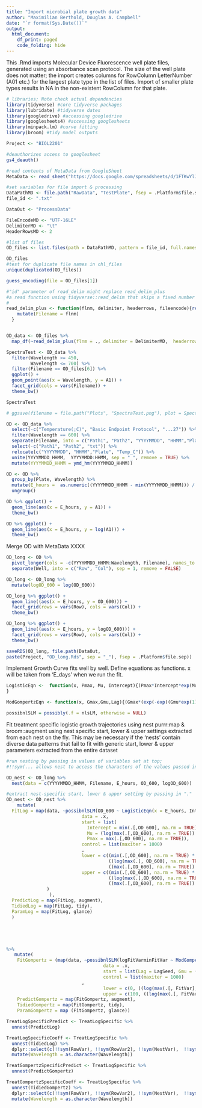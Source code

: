 ```yaml
---
title: "Import microbial plate growth data"
author: "Maximilian Berthold, Douglas A. Campbell"
date: "`r format(Sys.Date())`"
output:
  html_document:
    df_print: paged
    code_folding: hide
---
```


This .Rmd imports Molecular Device Fluorescence well plate files, generated using an absorbance scan protocol.
The size of the well plate does not matter; the import creates columns for RowColumn LetterNumber (A01 etc.) for the largest plate type in the list of files.
Import of smaller plate types results in NA in the non-existent RowColumn for that plate.

```r
# libraries; Note check actual dependencies
library(tidyverse) #core tidyverse packages
library(lubridate) #tidyverse dates
library(googledrive) #accessing googledrive
library(googlesheets4) #accessing googlesheets
library(minpack.lm) #curve fitting
library(broom) #tidy model outputs

```

```r
Project <- "BIOL2201"

#deauthorizes access to googlesheet
gs4_deauth()

#read contents of MetaData from GoogleSheet
MetaData <- read_sheet("https://docs.google.com/spreadsheets/d/1FTKwYlJXd0ze9WwVXCvtwe5qkpN3_HNbeeM3hg7xnrI/edit#gid=0")

#set variables for file import & processing
DataPathMD <- file.path("RawData", "TestPlate", fsep = .Platform$file.sep)
file_id <- ".txt"

DataOut <- "ProcessData"

FileEncodeMD <- "UTF-16LE" 
DelimiterMD <- "\t"
HeaderRowsMD <- 2

#list of files
OD_files <- list.files(path = DataPathMD, pattern = file_id, full.names = TRUE)

OD_files
#test for duplicate file names in chl_files
unique(duplicated(OD_files))

```
```r
guess_encoding(file = OD_files[1])

```

```r
#"id" parameter of read_delim might replace read_delim_plus
#a read function using tidyverse::read_delim that skips a fixed number of header rows, and adds columns to the dataframe containing the filename and the file creation date time.
# 
read_delim_plus <- function(flnm, delimiter, headerrows, fileencode){read_delim(flnm, delim = delimiter,  col_names = TRUE,  skip = headerrows, escape_double = FALSE,  locale = locale(encoding = fileencode), trim_ws = TRUE) %>%
    mutate(Filename = flnm)
  }


OD_data <- OD_files %>%
  map_df(~read_delim_plus(flnm = ., delimiter = DelimiterMD,  headerrows = HeaderRowsMD,  fileencode = FileEncodeMD))

```

```r
SpectraTest <- OD_data %>%
  filter(Wavelength >= 450,
         Wavelength <= 700) %>%
  filter(Filename == OD_files[6]) %>%
  ggplot() +
  geom_point(aes(x = Wavelength, y = A1)) + 
  facet_grid(cols = vars(Filename)) + 
  theme_bw()

SpectraTest

# ggsave(filename = file.path("Plots", "SpectraTest.png"), plot = SpectraTest)
```

```r
OD <- OD_data %>%
  select(-c("Temperature(¡C)", "Basic Endpoint Protocol", "...27")) %>%
  filter(Wavelength == 600) %>%
  separate(Filename, into = c("Path1", "Path2", "YYYYMMDD", "HHMM","Plate", "Temp_C", "txt"), sep = "([\\/\\_\\.])", remove = FALSE) %>%
  select(-c("Path1", "Path2", "txt")) %>%
  relocate(c("YYYYMMDD", "HHMM","Plate", "Temp_C")) %>%
  unite(YYYYMMDD_HHMM,  YYYYMMDD:HHMM, sep = "_", remove = TRUE) %>%
  mutate(YYYYMMDD_HHMM = ymd_hm(YYYYMMDD_HHMM))

```

```r
OD <- OD %>%
  group_by(Plate, Wavelength) %>%
  mutate(E_hours =  as.numeric((YYYYMMDD_HHMM - min(YYYYMMDD_HHMM))) / 3600, .after = YYYYMMDD_HHMM) %>%
  ungroup()
```

```r
OD %>% ggplot() +
  geom_line(aes(x = E_hours, y = A1)) + 
  theme_bw()

OD %>% ggplot() +
  geom_line(aes(x = E_hours, y = log(A1))) + 
  theme_bw()
```

Merge OD with MetaData
XXXX

```r
OD_long <- OD %>%
  pivot_longer(cols = -c(YYYYMMDD_HHMM:Wavelength, Filename), names_to = "Well", values_to = "OD_600") %>%
  separate(Well, into = c("Row", "Col"), sep = 1, remove = FALSE)

```


```r
OD_long <- OD_long %>%
  mutate(logOD_600 = log(OD_600))
```

```r
OD_long %>% ggplot() +
  geom_line((aes(x = E_hours, y = OD_600))) + 
  facet_grid(rows = vars(Row), cols = vars(Col)) +
  theme_bw()

OD_long %>% ggplot() +
  geom_line((aes(x = E_hours, y = logOD_600))) + 
  facet_grid(rows = vars(Row), cols = vars(Col)) +
  theme_bw()
```


```r
saveRDS(OD_long, file.path(DataOut, 
paste(Project, "OD_long.Rds", sep = "_"), fsep = .Platform$file.sep))
```

Implement Growth Curve fits well by well.
Define equations as functions.
x will be taken from 'E_days' when we run the fit.
```r
LogisticEqn <-  function(x, Pmax, Mu, Intercept){(Pmax*Intercept*exp(Mu*x))/(Pmax + (Intercept*(exp(Mu*x)-1)))
}

ModGompertzEqn <- function(x, Gmax,Gmu,Lag){(Gmax*(exp(-exp((Gmu*exp(1))/Gmax*(Lag-x)+1))))}

possibnlSLM = possibly(.f = nlsLM, otherwise = NULL)
```

Fit treatment specific logistic growth trajectories using nest purrr:map & broom::augment using nest specific start, lower & upper settings extracted from each nest on the fly.
This may be necessary if the 'nests' contain diverse data patterns that fail to fit with generic start, lower & upper parameters extracted from the entire dataset
```r
#run nesting by passing in values of variables set at top; 
#!!sym(... allows nest to access the characters of the values passed in

OD_nest <- OD_long %>%
  nest(data = c(YYYYMMDD_HHMM, Filename, E_hours, OD_600, logOD_600))

#extract nest-specific start, lower & upper setting by passing in "."
OD_nest <- OD_nest %>% 
    mutate(
  FitLog = map(data, ~possibnlSLM(OD_600 ~ LogisticEqn(x = E_hours, Intercept, Mu, Pmax),
                            data = .x, 
                            start = list(
                              Intercept = min(.[,OD_600], na.rm = TRUE), 
                              Mu = (log(max(.[,OD_600], na.rm = TRUE)) - log(min(.[OD_600], na.rm = TRUE)))/max(.$E_hours), 
                              Pmax = max(.[,OD_600], na.rm = TRUE)),
                            control = list(maxiter = 1000)
                            ,
                            lower = c((min(.[,OD_600], na.rm = TRUE) * 0.05),
                                      ((log(max(.[, OD_600], na.rm = TRUE)) - log(min(.[,OD_600], na.rm = TRUE)))/max(.$E_hours)) *0.05,
                                      ((max(.[,OD_600], na.rm = TRUE)) * 0.05)),
                            upper = c((min(.[,OD_600], na.rm = TRUE) * 100),
                                      ((log(max(.[,OD_600], na.rm = TRUE)) - log(min(.[,OD_600], na.rm = TRUE)))/max(.$E_hours)) * 100,
                                      ((max(.[,OD_600], na.rm = TRUE)) * 100))
               )
                ),
  PredictLog = map(FitLog, augment),
  TidiedLog = map(FitLog, tidy),
  ParamLog = map(FitLog, glance)
  )





%>%
   mutate(
    FitGompertz = (map(data, ~possibnlSLM(logFitVarminFitVar ~ ModGompertzEqn(x = E_hours, Lag, Gmu, Gmax),
                                    data = .x,
                                    start = list(Lag = LagSeed, Gmu = (log(max(.[, FitVar], na.rm = TRUE)) - log(min(.[ FitVar], na.rm = TRUE)))/max(.$E_hours), Gmax = max(.[, "logFitVarminFitVar"], na.rm = TRUE)),
                                    control = list(maxiter = 1000)
                            ,
                                    lower = c(0, ((log(max(.[, FitVar], na.rm = TRUE)) - log(min(.[ FitVar], na.rm = TRUE)))/max(.$E_hours)) * 0.05, max(.[, "logFitVarminFitVar"], na.rm = TRUE) * 0.05),
                                    upper = c(100, ((log(max(.[, FitVar], na.rm = TRUE)) - log(min(.[ FitVar], na.rm = TRUE)))/max(.$E_hours)) * 100, max(.[, "logFitVarminFitVar"], na.rm = TRUE) * 100)))),
    PredictGompertz = map(FitGompertz, augment),
    TidiedGompertz = map(FitGompertz, tidy),
    ParamGompertz = map (FitGompertz, glance))

TreatLogSpecificPredict <- TreatLogSpecific %>%
  unnest(PredictLog)

TreatLogSpecificCoeff <- TreatLogSpecific %>% 
  unnest(TidiedLog) %>%
  dplyr::select(c(!!sym(RowVar), !!sym(RowVar2), !!sym(NestVar),  !!sym(ColVar), !!sym(ColVar2), !!sym(GroupVar), Wavelength, term:p.value)) %>%
  mutate(Wavelength = as.character(Wavelength))

TreatGompertzSpecificPredict <- TreatLogSpecific %>%
  unnest(PredictGompertz)

TreatGompertzSpecificCoeff <- TreatLogSpecific %>% 
  unnest(TidiedGompertz) %>%
  dplyr::select(c(!!sym(RowVar), !!sym(RowVar2), !!sym(NestVar),  !!sym(ColVar), !!sym(ColVar2), !!sym(GroupVar), Wavelength, term:p.value)) %>%
  mutate(Wavelength = as.character(Wavelength))
```

